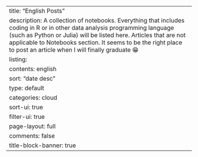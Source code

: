 ---
title: "English Posts"
description: A collection of notebooks. Everything that includes coding in R or in other data analysis programming language (such as Python or Julia) will be listed here. Articles that are not applicable to Notebooks section. It seems to be the right place to post an article when I will finally graduate &#128513;
listing:
  contents: english
  sort: "date desc"
  type: default
  categories: cloud
  sort-ui: true
  filter-ui: true
page-layout: full
comments: false
title-block-banner: true
---